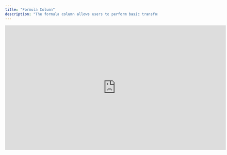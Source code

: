 ```yaml
---
title: "Formula Column"
description: "The formula column allows users to perform basic transformations column wise, enabling them to make the best out of their present data without spending unnecessary credits. The users can easily tag columns using the format : {{ @column }} when performing transformations or operations or using the format : @column when creating a placeholder for static content."
---
```


<iframe width="728" height="410" src="https://www.youtube-nocookie.com/embed/ZtC1e1WLKS8?si=Cd-NdP33aSYIrguc" title="YouTube video player" frameborder="0" allow="accelerometer; autoplay; clipboard-write; encrypted-media; gyroscope; picture-in-picture; web-share" referrerpolicy="strict-origin-when-cross-origin" allowfullscreen />

*The formulae mentioned are simply javascript inline scripts. To generate any other formulae one can just ask chatgpt to generate the same.*

> ***<u>Pro tip</u>** : You can use the below prompt for this:*
>
>```js
> Give me the inline JavaScript code for the use case mentioned below, 
> context: @column_name is the variable holding the string. 
> return format: I want the result in this format: {{ @column_name }}.operation based  on use case. example format: {{ @column_name }}.split(",")[0]
> use case: mention what you want to do here
> ```

# Operations based use cases

### 1. Split Full Name into First & Last Name

Sometimes you may come across a scenario where your prospect list only has the full name available as a data point, but while sending an outreach addressing the person as their full name might not sit right with you. In that case a simple formula can be employed to split the full name into separate first name and last name data points.

getting first name:

```js
      {{ @Full Name }}.split(" ")[0]
```

<img height="100" src="https://res.cloudinary.com/dbfzpmxn2/image/upload/v1733753357/Screenshot_2024-12-09_at_6.13.43_PM_hmlxp9.png" />

getting last name:

```js
      {{ @Full Name }}.split(" ")[1]
```

<img height="100" src="https://res.cloudinary.com/dbfzpmxn2/image/upload/v1733817225/Screenshot_2024-12-09_at_8.05.10_PM_ejfi9j.png" />

### 2. Find a specific technology from BuildWith Tech Stack

Our Tech Stack action tools provides a comprehensive list of technologies being employed by a company via buildwith but sometimes it may become tedious to find whether a specific technology is being used or not.

For this a simple formula can help you out(am checking if shopify is there or not):

```js
      {{ @Tech Stack }}.technologies.toLowerCase().includes("shopify") ? "yes" : "no"
```

<img height="100" src="https://res.cloudinary.com/dbfzpmxn2/image/upload/v1733817239/Screenshot_2024-12-10_at_1.22.56_PM_z5xhw2.png" />

### 3. Find the current experience from the Linkedin Enrichment

While users can use the add column button available next to all enrichments in any sales action tool. They can also write this from scratch.

Here's an example:

```js
      {{ @Linkedin Enrichment }}?.experiences[0].title + ' at ' + {{ @Linkedin Enrichment }}?.experiences[0].subtitle
      
```

# Content based use cases

### 1. Create Templatized Emails

Our formula columns also allows our user to create static mail templates, with an option to embed different aspects of the mail. Such as, icebreakers, salutations, signoffs etc.

check out the below example:

```js
      Hi @FirstName,

      @Icebreaker

      We are making strides in the outreach space, feel like getting on board?

      Best,
      Team Bitscale
```

<img height="100" src="https://res.cloudinary.com/dbfzpmxn2/image/upload/v1733817239/Screenshot_2024-12-09_at_8.50.29_PM_xxm95k.png" />

### 2. Appending two columns

Maybe you already have the first name and last name of 1000s of prospect available in your grid but your use case requires your to have their full name as well. While using a gpt mini across all these use cases may seem like an easy way out, for large grids that might not be the best scenario. So why not employ the trusty formula column for this?

you can easily append 2 or more columns using the formula below:

```js
    @FirstName + " " + @LastName
```

# Further crude formulae

<AccordionGroup>
  <Accordion icon="" title="String Concatenation">
    Concatenate multiple strings into one.

    ```js
    {{ @col1 }} + " " + str2
    {{ @col1 }}.concat(" ", str2)
    ```
  </Accordion>

  <Accordion icon="" title="String Splitting">
    Split a string into an array using a separator.

    ```js
    {{ @col1 }}.split(",") // Split by comma
    {{ @col1 }}.split(",")[n] // nth split starting from 0
    ```
  </Accordion>

  <Accordion icon="" title="String Trimming">
    Trim whitespace from the start and end of a string.

    ```js
    {{ @col1 }}.trim() // Trim spaces from start and end
    ```
  </Accordion>

  <Accordion icon="" title="String Length">
    Get the length of a string.

    ```js
    {{ @col1 }}.length
    ```
  </Accordion>

  <Accordion icon="" title="Convert to Uppercase/Lowercase">
    Convert a string to uppercase or lowercase.

    ```js
    {{ @col1 }}.toUpperCase()
    {{ @col1 }}.toLowerCase()
    ```
  </Accordion>

  <Accordion icon="" title="Replace Substring">
    Replace part of a string with another string.

    ```js
    {{ @col1 }}.replace("oldSubstring", "newSubstring")
    ```
  </Accordion>

  <Accordion icon="" title="Extract Substring">
    Extract a substring from a string using start and end indices.

    ```js
    {{ @col1 }}.substring(5, 10) // Extract characters from index 5 to 10
    ```
  </Accordion>

  <Accordion icon="" title="Repeat a String">
    Repeat a string multiple times.

    ```js
    {{ @col1 }}.repeat(3) // Repeat {{ @col1 }} three times
    ```
  </Accordion>

  <Accordion icon="" title="Reverse a String">
    Reverse a string by splitting it into an array, reversing it, and then joining it back together.

    ```js
    {{ @col1 }}.split("").reverse().join("")
    ```
  </Accordion>

  <Accordion icon="" title="Extract Character at Specific Index">
    Get a character at a specific index of a string.

    ```js
    {{ @col1 }}.charAt(3) // Get character at index 3
    ```
  </Accordion>

  <Accordion icon="" title="Find Index of Substring">
    Find the index of a specific substring.

    ```js
    {{ @col1 }}.indexOf("substring")
    ```
  </Accordion>

  <Accordion icon="" title="Pad Start/End">
    Add padding to the start or end of a string to reach a specified length.

    ```js
    {{ @col1 }}.padStart(10, "0") // Pads with zeros at the start
    {{ @col1 }}.padEnd(10, ".") // Pads with periods at the end
    ```
  </Accordion>

  <Accordion icon="" title="Convert String to Array of Characters">
    Convert a string into an array of characters.

    ```js
    Array.from({{ @col1 }})
    ```
  </Accordion>

  <Accordion icon="" title="Check if String is Empty">
    Check if a string is empty (or just contains whitespace).

    ```js
    {{ @col1 }}.trim() === ""
    ```
  </Accordion>
</AccordionGroup>
